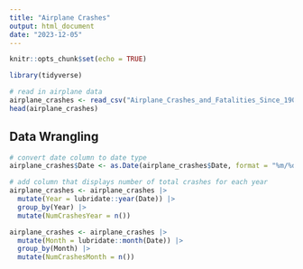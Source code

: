 ```yaml
---
title: "Airplane Crashes"
output: html_document
date: "2023-12-05"
---
```


```r
knitr::opts_chunk$set(echo = TRUE)
```

```r
library(tidyverse)
```

```r
# read in airplane data
airplane_crashes <- read_csv("Airplane_Crashes_and_Fatalities_Since_1908.csv")
head(airplane_crashes)
```

## Data Wrangling

```r
# convert date column to date type
airplane_crashes$Date <- as.Date(airplane_crashes$Date, format = "%m/%d/%Y")

# add column that displays number of total crashes for each year
airplane_crashes <- airplane_crashes |> 
  mutate(Year = lubridate::year(Date)) |> 
  group_by(Year) |> 
  mutate(NumCrashesYear = n())

```

```r
airplane_crashes <- airplane_crashes |> 
  mutate(Month = lubridate::month(Date)) |> 
  group_by(Month) |> 
  mutate(NumCrashesMonth = n())
```

